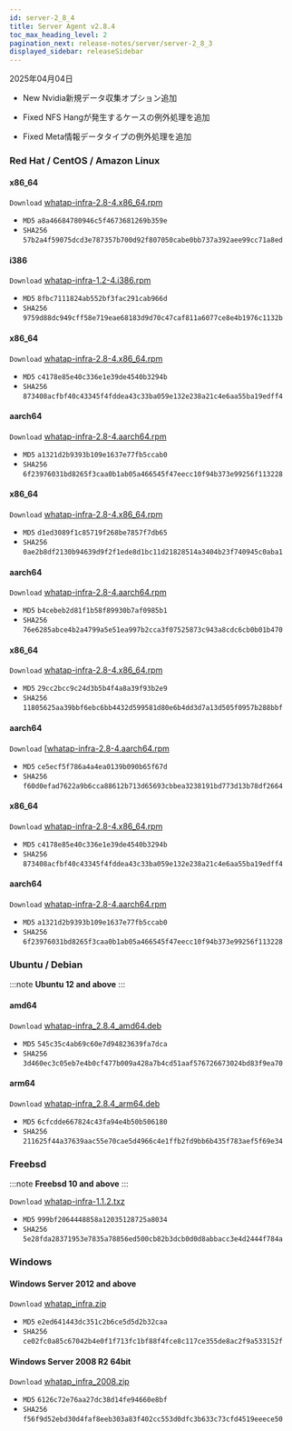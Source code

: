 ```yaml
---
id: server-2_8_4
title: Server Agent v2.8.4
toc_max_heading_level: 2
pagination_next: release-notes/server/server-2_8_3
displayed_sidebar: releaseSidebar
---
```


2025年04月04日

- <Status priority='1'>New</Status> Nvidia新規データ収集オプション追加

- <Status priority='0'>Fixed</Status> NFS Hangが発生するケースの例外処理を追加

- <Status priority='0'>Fixed</Status> Meta情報データタイプの例外処理を追加

### Red Hat / CentOS / Amazon Linux

<Tabs>
<TabItem value="6Server6" label="6Server6 / 6" default>

#### x86_64

<code class='my'>Download</code> [whatap-infra-2.8-4.x86_64.rpm](https://repo.whatap.io/centos/6/x86_64/whatap-infra-2.8-4.x86_64.rpm)

- <code class='Beta'>MD5</code> `a8a46684780946c5f4673681269b359e`
- <code class='Beta'>SHA256</code> `57b2a4f59075dcd3e787357b700d92f807050cabe0bb737a392aee99cc71a8ed`

#### i386

<code class='my'>Download</code> [whatap-infra-1.2-4.i386.rpm](https://repo.whatap.io/centos/6/i386/whatap-infra-1.2-4.i386.rpm)

- <code class='Beta'>MD5</code> `8fbc7111824ab552bf3fac291cab966d`
- <code class='Beta'>SHA256</code> `9759d88dc949cff58e719eae68183d9d70c47caf811a6077ce8e4b1976c1132b`
  </TabItem>
  <TabItem value="7Server7" label="7Server7 / 7" default>

#### x86_64

<code class='my'>Download</code> [whatap-infra-2.8-4.x86_64.rpm](https://repo.whatap.io/centos/7/x86_64/whatap-infra-2.8-4.x86_64.rpm)

- <code class='Beta'>MD5</code> `c4178e85e40c336e1e39de4540b3294b`
- <code class='Beta'>SHA256</code> `873408acfbf40c43345f4fddea43c33ba059e132e238a21c4e6aa55ba19edff4`

#### aarch64

<code class='my'>Download</code> [whatap-infra-2.8-4.aarch64.rpm](https://repo.whatap.io/centos/7/aarch64/whatap-infra-2.8-4.aarch64.rpm)

- <code class='Beta'>MD5</code> `a1321d2b9393b109e1637e77fb5ccab0`
- <code class='Beta'>SHA256</code> `6f23976031bd8265f3caa0b1ab05a466545f47eecc10f94b373e99256f113228`
  </TabItem>
  <TabItem value="8Server8" label="8Server8 / 8" default>

#### x86_64

<code class='my'>Download</code> [whatap-infra-2.8-4.x86_64.rpm](https://repo.whatap.io/centos/8/x86_64/whatap-infra-2.8-4.x86_64.rpm)

- <code class='Beta'>MD5</code> `d1ed3089f1c85719f268be7857f7db65`
- <code class='Beta'>SHA256</code> `0ae2b8df2130b94639d9f2f1ede8d1bc11d21828514a3404b23f740945c0aba1`

#### aarch64

<code class='my'>Download</code> [whatap-infra-2.8-4.aarch64.rpm](https://repo.whatap.io/centos/8/aarch64/whatap-infra-2.8-4.aarch64.rpm)

- <code class='Beta'>MD5</code> `b4cebeb2d81f1b58f89930b7af0985b1`
- <code class='Beta'>SHA256</code> `76e6285abce4b2a4799a5e51ea997b2cca3f07525873c943a8cdc6cb0b01b470`
  </TabItem>
  <TabItem value="9Server9" label="9Server9 / 9" default>

#### x86_64

<code class='my'>Download</code> [whatap-infra-2.8-4.x86_64.rpm](https://repo.whatap.io/centos/9/x86_64/whatap-infra-2.8-4.x86_64.rpm)

- <code class='Beta'>MD5</code> `29cc2bcc9c24d3b5b4f4a8a39f93b2e9`
- <code class='Beta'>SHA256</code> `11805625aa39bbf6ebc6bb4432d599581d80e6b4dd3d7a13d505f0957b288bbf`

#### aarch64

<code class='my'>Download</code> [[whatap-infra-2.8-4.aarch64.rpm](https://repo.whatap.io/centos/9/aarch64/whatap-infra-2.8-4.aarch64.rpm)

- <code class='Beta'>MD5</code> `ce5ecf5f786a4a4ea0139b090b65f67d`
- <code class='Beta'>SHA256</code> `f60d0efad7622a9b6cca88612b713d65693cbbea3238191bd773d13b78df2664`
  </TabItem>
  <TabItem value="amazonlinux2" label="amazonlinux2" default>

#### x86_64

<code class='my'>Download</code> [whatap-infra-2.8-4.x86_64.rpm](https://repo.whatap.io/centos/latest/x86_64/whatap-infra-2.8-4.x86_64.rpm)

- <code class='Beta'>MD5</code> `c4178e85e40c336e1e39de4540b3294b`
- <code class='Beta'>SHA256</code> `873408acfbf40c43345f4fddea43c33ba059e132e238a21c4e6aa55ba19edff4`

#### aarch64

<code class='my'>Download</code> [whatap-infra-2.8-4.aarch64.rpm](https://repo.whatap.io/centos/latest/aarch64/whatap-infra-2.8-4.aarch64.rpm)

- <code class='Beta'>MD5</code> `a1321d2b9393b109e1637e77fb5ccab0`
- <code class='Beta'>SHA256</code> `6f23976031bd8265f3caa0b1ab05a466545f47eecc10f94b373e99256f113228`
  </TabItem>

</Tabs>

### Ubuntu / Debian

:::note
**Ubuntu 12 and above**
:::

#### amd64

<code class='my'>Download</code> [whatap-infra_2.8.4_amd64.deb](https://repo.whatap.io/debian/unstable/whatap-infra_2.8.4_amd64.deb)

- <code class='Beta'>MD5</code> `545c35c4ab69c60e7d94823639fa7dca`
- <code class='Beta'>SHA256</code> `3d460ec3c05eb7e4b0cf477b009a428a7b4cd51aaf576726673024bd83f9ea70`

#### arm64

<code class='my'>Download</code> [whatap-infra_2.8.4_arm64.deb](https://repo.whatap.io/debian/unstable/whatap-infra_2.8.4_arm64.deb)

- <code class='Beta'>MD5</code> `6cfcdde667824c43fa94e4b50b506180`
- <code class='Beta'>SHA256</code> `211625f44a37639aac55e70cae5d4966c4e1ffb2fd9bb6b435f783aef5f69e34`

### Freebsd

:::note
**Freebsd 10 and above**
:::

<code class='my'>Download</code> [whatap-infra-1.1.2.txz](https://repo.whatap.io/freebsd/10/whatap-infra-1.1.2.txz)

- <code class='Beta'>MD5</code> `999bf2064448858a12035128725a8034`
- <code class='Beta'>SHA256</code> `5e28fda28371953e7835a78856ed500cb82b3dcb0d0d8abbacc3e4d2444f784a`

### Windows

#### Windows Server 2012 and above

<code class='my'>Download</code> [whatap_infra.zip](https://repo.whatap.io/windows/whatap_infra.zip)

- <code class='Beta'>MD5</code> `e2ed641443dc351c2b6ce5d5d2b32caa`
- <code class='Beta'>SHA256</code> `ce02fc0a85c67042b4e0f1f713fc1bf88f4fce8c117ce355de8ac2f9a533152f`

#### Windows Server 2008 R2 64bit

<code class='my'>Download</code> [whatap_infra_2008.zip](https://repo.whatap.io/windows/whatap_infra_2008.zip)

- <code class='Beta'>MD5</code> `6126c72e76aa27dc38d14fe94660e8bf`
- <code class='Beta'>SHA256</code> `f56f9d52ebd30d4faf8eeb303a83f402cc553d0dfc3b633c73cfd4519eeece50`
